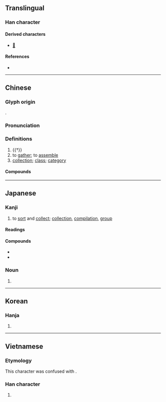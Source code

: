 {{also|彚|汇}}
{{character info/new}}
==Translingual==

===Han character===
{{Han char|rn=58|rad=彐|as=10|sn=13|four=27904|canj=VMBWD|ids=⿳彑冖果}}

====Derived characters====
* [[𧁸]]

====References====
* {{Han ref|kx=0362.210|dkj=09936|dj=0681.020|hdz=20962.040|uh=5F59|ud=24409|bh=B74A|bd=46922}}

----

==Chinese==
{{zh-forms|s=汇|alt=彚,𢑥}}

===Glyph origin===
{{Han etym}}
{{Han compound|㣇|胃|ls=psc|c1=s|c2=p|abb2=y}}.

===Pronunciation===
{{zh-pron
|m=huì
|c=wai6,wui6,leoi6
|h=pfs=fi
|mn=hōe/xm,qz,tw:lūi
|mc=y
|oc=y
|ma=
|cat=v,n
}}

===Definitions===
{{zh-hanzi}}

# {{†}} {{zh-alt-form|蝟|[[hedgehog]]}}
# to [[gather]]; to [[assemble]]
# [[collection]]; [[class]]; [[category]]

====Compounds====
{{zh-der|基本詞彙|彙整|彙集|品彙|彙刊|彙編|彙報|字彙|草字彙|詞彙學|辭彙|語彙|詞彙}}

----

==Japanese==

===Kanji===
{{ja-kanji|grade=c|rs=彐10}}

# to [[sort]] and [[collect]]; [[collection]], [[compilation]], [[group]]

====Readings====
{{ja-readings
|goon=い<ゐ
|kanon=い<ゐ
|kun=はりねずみ-, あつ-める, たぐい-
}}

====Compounds====
* {{ja-r|語彙|ごい}}
* {{ja-r|彙報|いほう}}

===Noun===
{{ja-noun|はりねずみ|ハリネズミ}}

# {{altspell|針鼠|lang=ja||[[hedgehog]]}}

----

==Korean==

===Hanja===
{{ko-hanja|hangeul=휘|eumhun=|rv=hwi|mr=hwi|y=hwi}}

# {{defn|lang=ko|sort=彐10}}

----

==Vietnamese==

===Etymology===
This character was confused with {{zh-l|*暈}}.

===Han character===
{{vi-hantu|[[vừng]], [[vị]], [[vựng]], [[hối]]|rs=彐10}}

# {{defn|lang=vi|sort=彐10}}